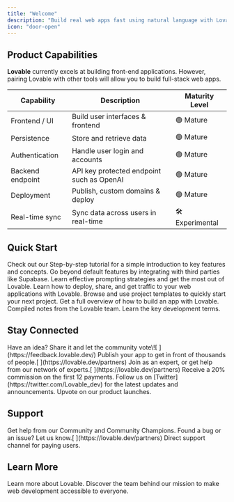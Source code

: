 ```yaml
---
title: "Welcome"
description: "Build real web apps fast using natural language with Lovable"
icon: "door-open"
---
```



## Product Capabilities

**Lovable** currently excels at building front-end applications. However, pairing Lovable with other tools will allow you to build full-stack web apps.

| Capability       | Description                               | Maturity Level   |
| ---------------- | ----------------------------------------- | ---------------- |
| Frontend / UI    | Build user interfaces & frontend          | 🟢 Mature        |
| Persistence      | Store and retrieve data                   | 🟢 Mature        |
| Authentication   | Handle user login and accounts            | 🟢 Mature        |
| Backend endpoint | API key protected endpoint such as OpenAI | 🟢 Mature        |
| Deployment       | Publish, custom domains & deploy          | 🟢 Mature        |
| Real-time sync   | Sync data across users in real-time       | 🛠️ Experimental |

## Quick Start

<CardGroup cols={2}>
  <Card title="Getting Started" icon="stairs" href="/user-guides/quickstart">
    Check out our Step-by-step tutorial for a simple introduction to key features and concepts.
  </Card>

  <Card title="Integrations" icon="link" href="/integrations">
    Go beyond default features by integrating with third parties like Supabase.
  </Card>

  <Card title="Prompt Engineering" icon="robot" href="/tips-tricks/prompting">
    Learn effective prompting strategies and get the most out of Lovable.
  </Card>

  <Card title="Deploy" icon="address-card" href="/features/deploy">
    Learn how to deploy, share, and get traffic to your web applications with Lovable.
  </Card>

  <Card title="Templates" icon="copy" href="https://lovable.dev/templates">
    Browse and use project templates to quickly start your next project.
  </Card>

  <Card title="Tutorial" icon="video" href="/user-guides/video-tutorials">
    Get a full overview of how to build an app with Lovable.
  </Card>

  <Card title="Blog" icon="rss" href="https://lovable.dev/blog">
    Compiled notes from the Lovable team.
  </Card>

  <Card title="Glassary" icon="bookmark" href="/glossary">
    Learn the key development terms.
  </Card>
</CardGroup>

## Stay Connected

<CardGroup cols={2}>
  <Card title="Feature requests" icon="bell-concierge" href="https://feedback.lovable.dev/">
    Have an idea? Share it and let the community vote\![
    ](https://feedback.lovable.dev/)
  </Card>

  <Card title="Launched" icon="rocket" href="https://launched.lovable.app/">
    Publish your app to get in front of thousands of people.[
    ](https://lovable.dev/partners)
  </Card>

  <Card title="Partner program" icon="handshake" href="https://lovable.dev/partners">
    Join as an expert, or get help from our network of experts.[
    ](https://lovable.dev/partners)
  </Card>

  <Card title="Affiliate program" icon="earth-americas" href="https://lovable.dev/affiliates">
    Receive a 20% commission on the first 12 payments.
  </Card>

  <Card title="Follow on X" icon="x" href="https://twitter.com/Lovable_dev">
    Follow us on [Twitter](https://twitter.com/Lovable_dev) for the latest updates and announcements.
  </Card>

  <Card title="Product Hunt" icon="product-hunt" href="https://www.producthunt.com/p/lovable">
    Upvote on our product launches.
  </Card>
</CardGroup>

## Support

<CardGroup cols={2}>
  <Card title="Community Support" icon="discord" href="discordInviteLink">
    Get help from our Community and Community Champions.
  </Card>

  <Card title="Issues" icon="bug" href="https://lovable.dev/partners">
    Found a bug or an issue? Let us know.[
    ](https://lovable.dev/partners)
  </Card>

  <Card title="Priority Support" icon="headset" href="https://lovable.dev/support">
    Direct support channel for paying users.
  </Card>
</CardGroup>

## Learn More

<CardGroup cols={2}>
  <Card title="Website" icon="heart" href="https://lovable.dev">
    Learn more about Lovable.
  </Card>

  <Card title="Career" icon="briefcase" href="https://lovable.dev/careers">
    Discover the team behind our mission to make web development accessible to everyone.
  </Card>
</CardGroup>